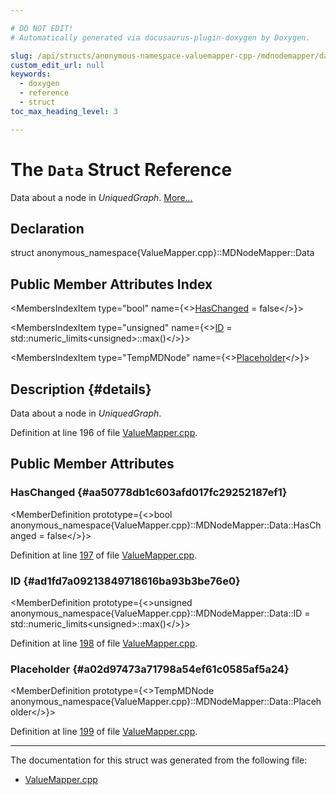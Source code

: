 ```yaml
---

# DO NOT EDIT!
# Automatically generated via docusaurus-plugin-doxygen by Doxygen.

slug: /api/structs/anonymous-namespace-valuemapper-cpp-/mdnodemapper/data
custom_edit_url: null
keywords:
  - doxygen
  - reference
  - struct
toc_max_heading_level: 3

---
```





# The `Data` Struct Reference

<DoxygenPage pluginConfig={pluginConfig}>

Data about a node in <em>UniquedGraph</em>. <a href="#details">More...</a>

## Declaration

<CodeBlock>struct anonymous_namespace{ValueMapper.cpp}::MDNodeMapper::Data</CodeBlock>

## Public Member Attributes Index

<MembersIndex>

<MembersIndexItem
  type="bool"
  name={<><a href="#aa50778db1c603afd017fc29252187ef1">HasChanged</a> = false</>}>
</MembersIndexItem>

<MembersIndexItem
  type="unsigned"
  name={<><a href="#ad1fd7a09213849718616ba93b3be76e0">ID</a> = std::numeric&#95;limits&lt;unsigned&gt;::max()</>}>
</MembersIndexItem>

<MembersIndexItem
  type="TempMDNode"
  name={<><a href="#a02d97473a71798a54ef61c0585af5a24">Placeholder</a></>}>
</MembersIndexItem>

</MembersIndex>

## Description {#details}

Data about a node in <em>UniquedGraph</em>.

Definition at line 196 of file <a href="/docs/api/files/lib/lib/transforms/lib/transforms/utils/valuemapper-cpp">ValueMapper.cpp</a>.

<SectionDefinition>

## Public Member Attributes

### HasChanged {#aa50778db1c603afd017fc29252187ef1}

<MemberDefinition
  prototype={<>bool anonymous&#95;namespace&#123;ValueMapper.cpp&#125;::MDNodeMapper::Data::HasChanged = false</>}>

Definition at line <a href="/docs/api/files/lib/lib/transforms/lib/transforms/utils/valuemapper-cpp/#l00197">197</a> of file <a href="/docs/api/files/lib/lib/transforms/lib/transforms/utils/valuemapper-cpp">ValueMapper.cpp</a>.
</MemberDefinition>

### ID {#ad1fd7a09213849718616ba93b3be76e0}

<MemberDefinition
  prototype={<>unsigned anonymous&#95;namespace&#123;ValueMapper.cpp&#125;::MDNodeMapper::Data::ID = std::numeric&#95;limits&lt;unsigned&gt;::max()</>}>

Definition at line <a href="/docs/api/files/lib/lib/transforms/lib/transforms/utils/valuemapper-cpp/#l00198">198</a> of file <a href="/docs/api/files/lib/lib/transforms/lib/transforms/utils/valuemapper-cpp">ValueMapper.cpp</a>.
</MemberDefinition>

### Placeholder {#a02d97473a71798a54ef61c0585af5a24}

<MemberDefinition
  prototype={<>TempMDNode anonymous&#95;namespace&#123;ValueMapper.cpp&#125;::MDNodeMapper::Data::Placeholder</>}>

Definition at line <a href="/docs/api/files/lib/lib/transforms/lib/transforms/utils/valuemapper-cpp/#l00199">199</a> of file <a href="/docs/api/files/lib/lib/transforms/lib/transforms/utils/valuemapper-cpp">ValueMapper.cpp</a>.
</MemberDefinition>

</SectionDefinition>

<hr/>

The documentation for this struct was generated from the following file:

<ul>
<li><a href="/docs/api/files/lib/lib/transforms/lib/transforms/utils/valuemapper-cpp">ValueMapper.cpp</a></li>
</ul>

</DoxygenPage>

